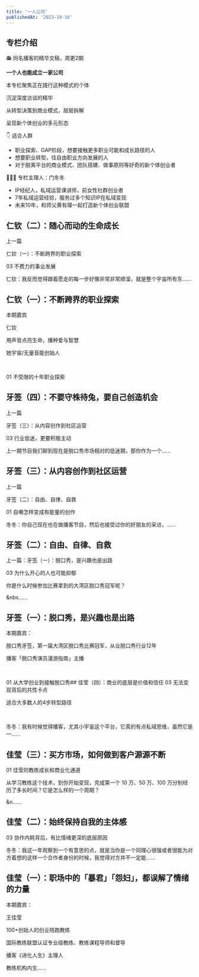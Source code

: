 ```yaml
---
title: '一人公司'
publishedAt: '2023-10-16'
---
```


## 专栏介绍

📻 同名播客的精华文稿，周更2期

**一个人也能成立一家公司**

本专栏聚焦正在践行这种模式的个体

沉淀深度访谈的精华

从转型决策到商业模式，层层拆解

呈现新个体创业的多元形态

👇 适合人群

* 职业探索、GAP阶段，想要接触更多职业可能和成长路径的人
* 想要职业转型，往自由职业方向发展的人
* 对于脱离平台的商业模式、团队搭建、做事原则等好奇的新个体创业者

👩🏻‍🌾 专栏主理人：门冬冬

* IP经纪人，私域运营课讲师，前女性社群创业者
* 7年私域运营经验，服务过多个知识IP在私域变现
* 未来10年，和师父黄有璨一起打造新个体创业联盟



## 仁钦（二）：随心而动的生命成长
上一篇

仁钦（一）：不断跨界的职业探索

03 不费力的事业发展 

仁钦：我反而觉得跟着愿走的每一步好像非常非常顺溜，就是整个宇宙所有东......

## 仁钦（一）：不断跨界的职业探索
本期嘉宾

仁钦

用声音点亮生命，播种爱与智慧

她宇宙/无量音能创始人

 

01 不受限的十年职业探索 

## 牙签（四）：不要守株待兔，要自己创造机会
上一篇

牙签（三）：从内容创作到社区运营

03 行业低迷，更要积极主动 

上一期节目我们聊到现在是脱口秀市场相对的低迷期，那你作为一个......

## 牙签（三）：从内容创作到社区运营
上一篇

牙签（二）：自由、自律、自救

01 自嘲怎样变成有能量的创作 

冬冬：你自己现在也在做播客节目，然后也接受过你的好朋友的采访，......

## 牙签（二）：自由、自律、自救
上一篇：牙签（一）：脱口秀，是兴趣也是出路

03 为什么开心的人也可能抑郁 

你是什么时候参加比赛拿到的大湾区脱口秀冠军呢？

&nbs......

## 牙签（一）：脱口秀，是兴趣也是出路
本期嘉宾：

脱口秀牙签，第一届大湾区脱口秀比赛冠军，从业脱口秀行业12年

播客「脱口秀演员漫游指南」主播

 

01 从大学创业到接触脱口秀## 佳莹（四）：商业的底层是价值和信任
03 无法变现背后的共性卡点 

适合大多数人的4步转型路径

 

冬冬：我有时候觉得播客，尤其小宇宙这个平台，它真的有点私域思维，虽然它是一......

## 佳莹（三）：买方市场，如何做到客户源源不断
01 佳莹的教练成长和商业化通道 

从学习教练这个技术，到你开始变现，完成第一个 10 万、50 万、100 万分别经历了多长时间？它是怎么样的一个周期？

&n......

## 佳莹（二）：始终保持自我的主体感
03 协作内耗背后，有比情绪更深的底层原因 

冬冬：我这一年观察到一个有意思的点，就是当你是一个同理心很强或者很能为对方着想的这样一个合作者身份的时候，我觉得对方并不一定能......

## 佳莹（一）：职场中的「暴君」「怨妇」，都误解了情绪的力量
本期嘉宾：

王佳莹

100+创始人的创业陪跑教练

国际教练联盟认证专业级教练、教练课程导师和督导

播客《进化人生》主理人

教练机构内生......

